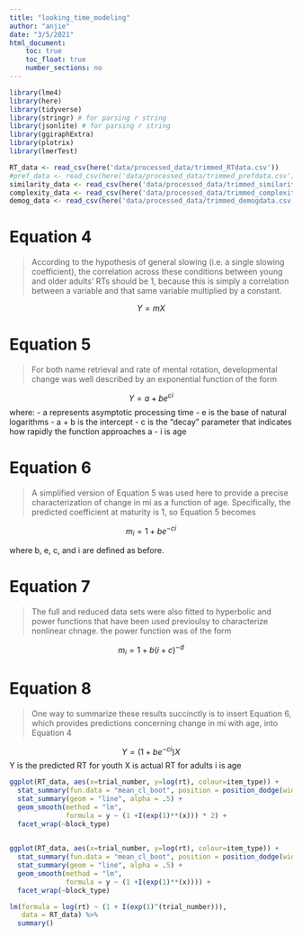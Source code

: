 ```yaml
---
title: "looking_time_modeling"
author: "anjie"
date: "3/5/2021"
html_document:
    toc: true
    toc_float: true
    number_sections: no
---
```

```r
library(lme4)
library(here)
library(tidyverse)
library(stringr) # for parsing r string 
library(jsonlite) # for parsing r string 
library(ggiraphExtra)
library(plotrix)
library(lmerTest)

```

```r
RT_data <- read_csv(here('data/processed_data/trimmed_RTdata.csv'))
#pref_data <- read_csv(here('data/processed_data/trimmed_prefdata.csv'))
similarity_data <- read_csv(here('data/processed_data/trimmed_similaritydata.csv'))
complexity_data <- read_csv(here('data/processed_data/trimmed_complexitydata.csv'))
demog_data <- read_csv(here('data/processed_data/trimmed_demogdata.csv'))
```

# Equation 4 
> According to the hypothesis of general slowing (i.e. a single slowing coefficient), the correlation across these conditions between young and older adults' RTs should be 1, because this is simply a correlation between a variable and that same variable multiplied by a constant. 

$$ Y = mX $$


# Equation 5 
> For both name retrieval and rate of mental rotation, developmental change was well described by an exponential function of the form 

$$ Y = a + be^{ci} $$
where: 
- a represents asymptotic processing time 
- e is the base of natural logarithms 
- a + b is the intercept 
- c is the "decay" parameter that indicates how rapidly the function approaches a 
- i is age 



# Equation 6
> A simplified version of Equation 5 was used here to provide a precise characterization of change in mi as a function of age. Specifically, the predicted coefficient at maturity is 1, so Equation 5 becomes

$$m_{i} = 1 + be^{-ci}$$

where b, e, c, and i are defined as before. 

# Equation 7 

> The full and reduced data sets were also fitted to hyperbolic and power functions that have been used previoulsy to characterize nonlinear chnage. the power function was of the form 

$$m_{i} = 1 + b(i + c)^{-d} $$

# Equation 8 

> One way to summarize these results succinctly is to insert Equation 6, which provides predictions concerning change in mi with age, into Equation 4

$$Y = (1 + be^{-ci})X$$
Y is the predicted RT for youth 
X is actual RT for adults 
i is age 



```r
ggplot(RT_data, aes(x=trial_number, y=log(rt), colour=item_type)) + 
  stat_summary(fun.data = "mean_cl_boot", position = position_dodge(width = .1)) + 
  stat_summary(geom = "line", alpha = .5) + 
  geom_smooth(method = "lm", 
              formula = y ~ (1 +I(exp(1)**(x))) * 2) + 
  facet_wrap(~block_type) 
  
```


```r
ggplot(RT_data, aes(x=trial_number, y=log(rt), colour=item_type)) + 
  stat_summary(fun.data = "mean_cl_boot", position = position_dodge(width = .1)) + 
  stat_summary(geom = "line", alpha = .5) + 
  geom_smooth(method = "lm", 
              formula = y ~ (1 +I(exp(1)**(x)))) + 
  facet_wrap(~block_type) 
```


```r
lm(formula = log(rt) ~ (1 + I(exp(1)^(trial_number))), 
   data = RT_data) %>% 
  summary()
```

